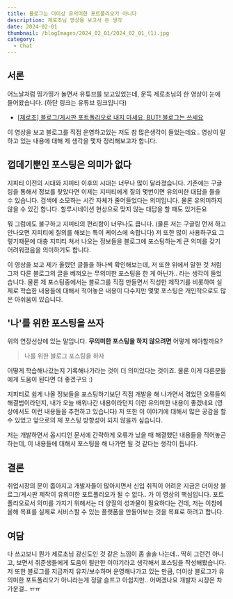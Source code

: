 ```yaml
---
title: 블로그는 더이상 유의미한 포트폴리오가 아니다
description: 제로초님 영상을 보고서 든 생각
date: 2024-02-01
thumbnail: /blogImages/2024_02_01/2024_02_01_(1).jpg
category:
  - Chat
---
```


## 서론

어느날처럼 띵가띵가 놀면서 유튜브를 보고있었는데, 문득 제로초님의 한 영상이 눈에 들어왔습니다.
(하단 링크는 유튜브 링크입니다)

- [[제로초] 블로그/게시판 포트폴리오로 내지 마세요, BUT! 블로그는 쓰세요](https://www.youtube.com/watch?v=BDYCy8krHbA)

이 영상을 보고 블로그를 직접 운영하고있는 저도 참 많은생각이 들었는데요.. 영상이 말하고 있는 내용에 대해 제 생각을 몇자 정리해보고자 합니다.

## 껍데기뿐인 포스팅은 의미가 없다

지피티 이전의 시대와 지피티 이후의 시대는 너무나 많이 달라졌습니다. 기존에는 구글링을 통해서 정보를 찾았다면 이제는 지피티에게 질의 몇번이면 유의미한 대답을 들을 수 있습니다.
검색에 소모하는 시간 자체가 줄어들었다는 의미입니다. 물론 유의미하지 않을 수 있긴 합니다. 할루시네이션 현상으로 맞지 않는 대답을 할 때도 있거든요

뭐 그럼에도 불구하고 지피티의 편리함이 너무나도 큽니다. (물론 저는 구글링 먼저 하고 안나오면 지피티에 질의를 해보는 특이 케이스에 속합니다) 저 또한 많이 사용하구요
그렇기때문에 대충 지피티 쳐서 나오는 정보들을 블로그에 포스팅하는게 큰 의미를 갖기 어려워졌음을 의미하기도 합니다.

이 영상을 보고 제가 올렸던 글들을 하나씩 확인해보는데, 저 또한 위에서 말한 것 처럼 그저 다른 블로그의 글을 베껴오는 무의미한 포스팅을 한 게 아닌가.. 라는 생각이 들었습니다.
물론 제 포스팅중에서는 블로그를 직접 만들면서 작성한 제작기를 비롯하여 실제로 학습한 내용들에 대해서 적어놓은 내용이 다수지만 몇몇 포스팅은 개인적으로도 많은 아쉬움이 있습니다.

## '나'를 위한 포스팅을 쓰자

위의 연장선상에 있는 말입니다. **무의미한 포스팅을 하지 않으려면** 어떻게 해야할까요?

> 나를 위한 블로그 포스팅을 하자

어떻게 학습해나갔는지 기록해나가라는 것이 더 의미있다는 것이죠. 물론 이게 다른분들에게 도움이 된다면 더 좋겠구요 :)

지피티로 쉽게 나올 정보들을 포스팅하기보단 직접 개발을 해 나가면서 겪었던 오류들의 해결법이라던지, 내가 오늘 배워나간 내용이라던지 이런 유의미한 내용이 좋겠네요 (영상에서도 이런 내용들을 추천하고 있습니다)
저 또한 이 이야기에 대해서 많은 공감을 할 수 있었고 앞으로의 제 포스팅 방향성이 되지 않을까 싶습니다.

저는 개발하면서 옵시디언 문서에 간략하게 오류가 났을 때 해결했던 내용들을 적어놓곤 하는데, 이 내용들에 대해서 포스팅을 해 나가면 될 것 같다는 생각이 듭니다.

## 결론

취업시장의 문이 좁아지고 개발자들이 많아지면서 신입 취직이 어려운 지금은 더이상 블로그/게시판 제작이 유의미한 포트폴리오가 될 수 없다.. 가 이 영상의 핵심입니다.
포트폴리오로서 의미를 가지기 위해서는 더 양질의 성과물이 필요하다는 건데, 저는 이참에 올해 목표를 실제로 서비스할 수 있는 플랫폼을 만들어보는 것을 목표로 하려고 합니다.

## 여담

다 쓰고보니 뭔가 제로초님 광신도인 것 같은 느낌이 좀 솔솔 나는데.. 딱히 그런건 아니고, 보면서 취준생들에게 도움이 될만한 이야기라고 생각해서 포스팅을 작성해봤습니다.
저 또한 블로그를 지금까지 유지/보수하며 운영해나가고 있는 만큼, 더이상 블로그가 유의미한 포트폴리오가 아니라는게 정말 슬프고 아쉽지만.. 어쩌겠나요 개발자 시장은 차가운걸.. ㅠㅠ
